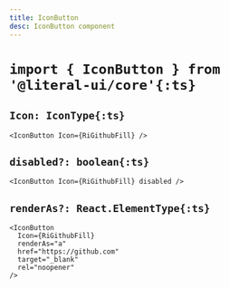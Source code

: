 ```yaml
---
title: IconButton
desc: IconButton component
---
```



# `import { IconButton } from '@literal-ui/core'{:ts}`

## `Icon: IconType{:ts}`

<Demo>
  <IconButton Icon={RiGithubFill} />
</Demo>

```tsx
<IconButton Icon={RiGithubFill} />
```

## `disabled?: boolean{:ts}`

<Demo>
  <IconButton Icon={RiGithubFill} disabled />
</Demo>

```tsx
<IconButton Icon={RiGithubFill} disabled />
```

## `renderAs?: React.ElementType{:ts}`

<Demo>
  <IconButton
    Icon={RiGithubFill}
    renderAs="a"
    href="https://github.com"
    target="_blank"
    rel="noopener"
  />
</Demo>

```tsx
<IconButton
  Icon={RiGithubFill}
  renderAs="a"
  href="https://github.com"
  target="_blank"
  rel="noopener"
/>
```
